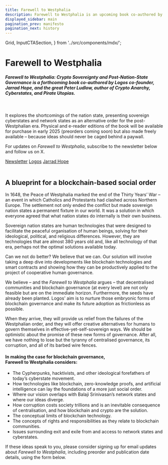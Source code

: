 ```yaml
---
title: Farewell to Westphalia
description: Farewell to Westphalia is an upcoming book co-authored by Logos co-founder Jarrad Hope and Peter Ludlow, author of Crypto Anarchy, Cyberstates, and Pirate Utopias.
displayed_sidebar: main
pagination_prev: manifesto
pagination_next: history
---
```


  Grid,
  InputCTASection,
} from '../src/components/mdx/';


# Farewell to Westphalia

<div className='ftw'>

##### *Farewell to Westphalia: Crypto Sovereignty and Post-Nation-State Governance* is a forthcoming book co-authored by Logos co-founder, Jarrad Hope, and the great Peter Ludlow, author of *Crypto Anarchy, Cyberstates, and Pirate Utopias*. 

<br />

It explores the shortcomings of the nation state, presenting sovereign cyberstates and network states as an alternative order for the post-Westphalian era. Physical and e-reader editions of the book will be available for purchase in early 2025 (preorders coming soon) but also made freely available – because ideas should never be caged behind a paywall.

For updates on *Farewell to Westphalia*, subscribe to the newsletter below and follow us on X.

<div className="ftw-labels">
  <a href="#ftw-form">Newsletter</a>
  <a href="https://x.com/Logos_network" target='_blank'>Logos</a>
  <a href="https://x.com/jarradhope_" target='_blank'>Jarrad Hope</a>
</div>

<br />

## A blueprint for a blockchain-based social order

In 1648, the Peace of Westphalia marked the end of the Thirty Years’ War – an event in which Catholics and Protestants had clashed across Northern Europe. The settlement not only ended the conflict but made sovereign nation states a permanent fixture in our world. It was a solution in which everyone agreed that what nation states do internally is their own business.

Sovereign nation states are human technologies that were designed to facilitate the peaceful organisation of human beings, solving for their ideological, political, and religious differences. However, they are technologies that are almost 380 years old and, like all technology of that era, perhaps not the optimal solutions available today.

Can we not do better? We believe that we can. Our solution will involve taking a deep dive into developments like blockchain technologies and smart contracts and showing how they can be productively applied to the project of cooperative human governance.

We believe – and the *Farewell to Westphalia* argues – that decentralised communities and blockchain governance (at every level) are not only feasible but are on the immediate horizon. Furthermore, the seeds have already been planted. Logos' aim is to nurture those embryonic forms of blockchain governance and make its future adoption as frictionless as possible.

When they arrive, they will provide us relief from the failures of the Westphalian order, and they will offer creative alternatives for humans to govern themselves in effective-yet-self-sovereign ways. We should be optimistic about the promise of these new forms of governance. After all, we have nothing to lose but the tyranny of centralised governance, its corruption, and all of its barbed wire fences.

#### In making the case for blockchain governance, <br/> Farewell to Westphalia considers:  
* The Cypherpunks, hacktivists, and other ideological forefathers of today’s cyberstate movement.  
* How technologies like blockchain, zero-knowledge proofs, and artificial intelligence can lay the foundations of a more just social order.  
* Where our vision overlaps with Balaji Srinivasan’s network states and where our ideas diverge.   
* How corruption costs society trillions and is an inevitable consequence of centralisation, and how blockchain and crypto are the solution.  
* The conceptual limits of blockchain technology.   
* The concepts of rights and responsibilities as they relate to blockchain communities.  
* Issues surrounding exit and exile from and access to network states and cyberstates.

If these ideas speak to you, please consider signing up for email updates about *Farewell to Westphalia*, including preorder and publication date details, using the form below.


<div id="ftw-form">
<InputCTASection
    description={'Subscribe for updates about \'Farewell to Westphalia\''}
    label="Subscribe"
    formInput={[
    {
        label: 'Email',
        placeholder: 'Enter your email',
        type: 'email',
        name: 'email',
        required: true,
    },
    ]}
    buType={'logos'}
/>
</div>

<br/>

</div>

<StickyImage />
